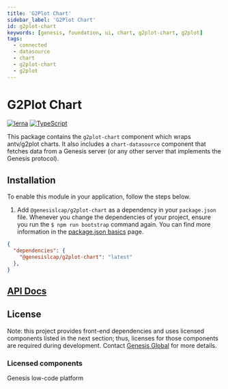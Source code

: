 ```yaml
---
title: 'G2Plot Chart'
sidebar_label: 'G2Plot Chart'
id: g2plot-chart
keywords: [genesis, foundation, ui, chart, g2plot-chart, g2plot]
tags:
  - connected
  - datasource
  - chart
  - g2plot-chart
  - g2plot
---
```


# G2Plot Chart

[![lerna](https://img.shields.io/badge/maintained%20with-lerna-cc00ff.svg)](https://lerna.js.org/)
[![TypeScript](https://img.shields.io/badge/%3C%2F%3E-TypeScript-%230074c1.svg)](https://www.typescriptlang.org/)

This package contains the `g2plot-chart` component which wraps antv/g2plot charts. It also includes a `chart-datasource` component that fetches data from a Genesis server (or any other server that implements the Genesis protocol).

## Installation

To enable this module in your application, follow the steps below.

1. Add `@genesislcap/g2plot-chart` as a dependency in your `package.json` file. Whenever you change the dependencies of your project, ensure you run the `$ npm run bootstrap` command again. You can find more information in the [package.json basics](../../../../web/basics/package-json-basics/) page.

```json
{
  "dependencies": {
    "@genesislcap/g2plot-chart": "latest"
  },
}
```

## [API Docs](./01_g2plot-chart-docs/api/index.md)

## License

Note: this project provides front-end dependencies and uses licensed components listed in the next section; thus, licenses for those components are required during development. Contact [Genesis Global](https://genesis.global/contact-us/) for more details.

### Licensed components

Genesis low-code platform